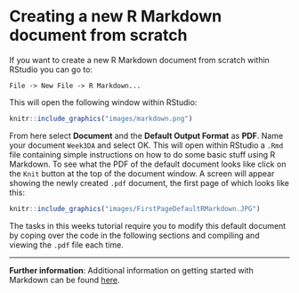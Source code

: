 # Creating a new R Markdown document from scratch {-}

If you want to create a new R Markdown document from scratch within RStudio you can go to:

`File -> New File -> R Markdown...`

This will open the following window within RStudio:

```r
knitr::include_graphics("images/markdown.png")
```

From here select **Document** and the **Default Output Format** as **PDF**. Name your document `Week3DA` and select OK. This will open within RStudio a `.Rmd` file containing simple instructions on how to do some basic stuff using R Markdown. To see what the PDF of the default document looks like click on the `Knit` button at the top of the document window. A screen will appear showing the newly created `.pdf` document, the first page of which looks like this:

```r
knitr::include_graphics("images/FirstPageDefaultRMarkdown.JPG")
```

The tasks in this weeks tutorial require you to modify this default document by coping over the code in the following sections and compiling and viewing the `.pdf` file each time.

***

**Further information**: Additional information on getting started with Markdown can be found [here](https://rmarkdown.rstudio.com/lesson-1.html). 

<br>
<br>

